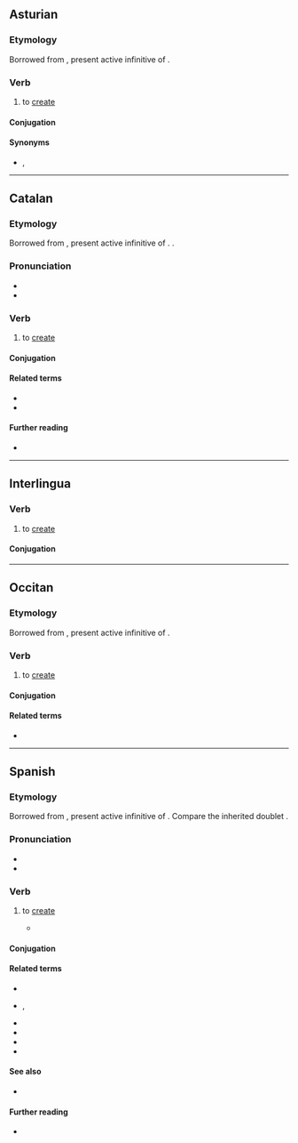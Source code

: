 {{also|Crear}}
==Asturian==

===Etymology===
Borrowed from {{bor|ast|la|creāre}}, present active infinitive of {{m|la|creō}}.

===Verb===
{{ast-verb-ar|cre}}

# to [[create]]

====Conjugation====
{{ast-conj-ar|cre}}

====Synonyms====
* {{sense|to create}} {{l|ast|facer}}, {{l|ast|producir}}

----

==Catalan==

===Etymology===
Borrowed from {{bor|ca|la|creāre}}, present active infinitive of {{m|la|creō}}. {{doublet|ca|criar|t1=to raise}}.

===Pronunciation===
* {{ca-IPA}}
* {{rhymes|ca|a(ɾ)}}

===Verb===
{{ca-verb}}

# to [[create]]

====Conjugation====
{{ca-conj-ar|cre}}

====Related terms====
* {{l|ca|creació}}
* {{l|ca|creador}}

====Further reading====
* {{R:IEC2}}

----

==Interlingua==

===Verb===
{{ia-verb|ar}}

# to [[create]] {{gloss|to cause to exist}}

====Conjugation====
{{ia-conj|cre|ar}}

----

==Occitan==

===Etymology===
Borrowed from {{bor|oc|la|creāre}}, present active infinitive of {{m|la|creō}}.

===Verb===
{{oc-verb|cre|ar}}

# to [[create]]

====Conjugation====
{{rfinfl|oc|verb}}

====Related terms====
* {{l|oc|creacion}}

----

==Spanish==

===Etymology===
Borrowed from {{bor|es|la|creāre}}, present active infinitive of {{m|la|creō}}. Compare the inherited doublet {{doublet|es|criar|t1=to raise|notext=1}}.

===Pronunciation===
* {{es-IPA}}
* {{audio|es|Es-am-lat-crear.ogg|Audio (Latin America)}}

===Verb===
{{es-verb|cre|ar}}

# {{lb|es|transitive}} to [[create]]
#* {{quote-book|es|year=2002|author=Carlos Sánchez del Río|title=El significado de la física|publisher=Editorial Complutense|ISBN=9788474916775|page=102|passage=Un imán en reposo '''crea''' un campo magnético y si se mueve '''crea''' además un campo eléctrico.|translation=A magnet at rest '''creates''' a magnetic field and if it moves it also '''creates''' an electric field.}}
#: {{syn|es|generar}}

====Conjugation====
{{es-conj-ar|cre|combined=1}}

====Related terms====
* {{l|es|creación}}
* {{l|es|creador}}, {{l|es|creadora}}
* {{l|es|creativo}}
* {{l|es|criar}}
* {{l|es|criatura}}
* {{l|es|recrear}}

====See also====
* {{l|es|creer}} {{gloss|common conjugated forms}}

====Further reading====
* {{R:DRAE 2001}}